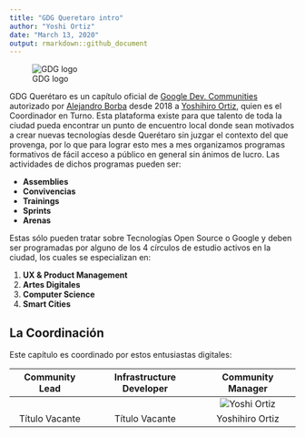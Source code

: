 ```yaml
---
title: "GDG Queretaro intro"
author: "Yoshi Ortiz"
date: "March 13, 2020"
output: rmarkdown::github_document
---
```


![GDG logo]()

GDG Querétaro es un capítulo oficial de [Google Dev. Communities](https://developers.google.com/community) autorizado por [Alejandro Borba](https://www.linkedin.com/in/ale-borba/) desde 2018 a [Yoshihiro Ortiz](), quien es el Coordinador en Turno. Esta plataforma existe para que talento de toda la ciudad pueda encontrar un punto de encuentro local donde sean motivados a crear nuevas tecnologías desde Querétaro sin juzgar el contexto del que provenga, por lo que para lograr esto mes a mes organizamos programas formativos de fácil acceso a público en general sin ánimos de lucro.
Las actividades de dichos programas pueden ser:

* **Assemblies**
* **Convivencias**
* **Trainings**
* **Sprints**
* **Arenas**

Estas sólo pueden tratar sobre Tecnologías Open Source o Google y deben ser programadas por alguno de los 4 círculos de estudio activos en la ciudad, los cuales se especializan en:

1. **UX & Product Management**
1. **Artes Digitales**
1. **Computer Science**
1. **Smart Cities**


## La Coordinación
Este capítulo es coordinado por estos entusiastas digitales:

| Community Lead | Infrastructure Developer | Community Manager |
| :-:            | :-:                      | :-:               |
| ![]() | ![]() | ![Yoshi Ortiz]() |
| Título Vacante | Título Vacante | Yoshihiro Ortiz |
